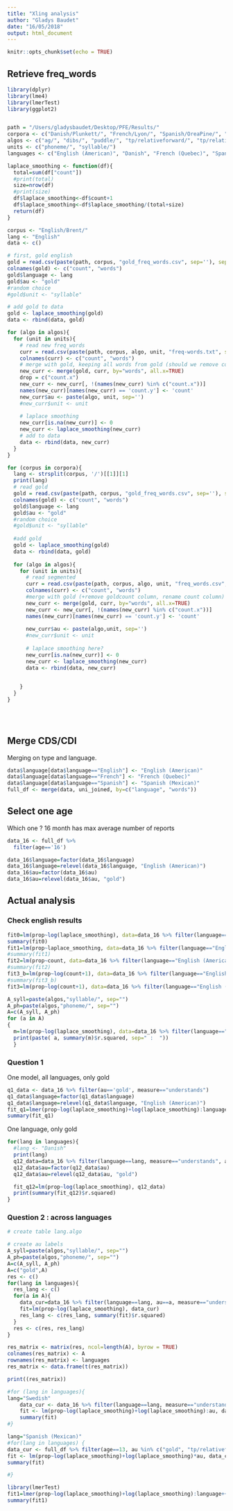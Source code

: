 ```yaml
---
title: "Xling analysis"
author: "Gladys Baudet"
date: "16/05/2018"
output: html_document
---
```


```r
knitr::opts_chunk$set(echo = TRUE)
```

## Retrieve freq_words



```r
library(dplyr)
library(lme4)
library(lmerTest)
library(ggplot2)


path = "/Users/gladysbaudet/Desktop/PFE/Results/"
corpora <- c("Danish/Plunkett/", "French/Lyon/", "Spanish/OreaPine/", "Swedish/Lund/")
algos <- c("ag/", "dibs/", "puddle/", "tp/relativeforward/", "tp/relativebackward/", "tp/absoluteforward/", "tp/absolutebackward/") #baseline0, baseline1
units <- c("phoneme/", "syllable/")
languages <- c("English (American)", "Danish", "French (Quebec)", "Spanish (Mexican)", "Swedish")

laplace_smoothing <- function(df){
  total=sum(df["count"])
  #print(total)
  size=nrow(df)
  #print(size)
  df$laplace_smoothing<-df$count+1
  df$laplace_smoothing<-df$laplace_smoothing/(total+size)
  return(df)
}
```

```r
corpus <- "English/Brent/"
lang <- "English"
data <- c()

# first, gold english
gold = read.csv(paste(path, corpus, "gold_freq_words.csv", sep=''), sep="")
colnames(gold) <- c("count", "words")
gold$language <- lang
gold$au <- "gold"
#random choice
#gold$unit <- "syllable"

# add gold to data
gold <- laplace_smoothing(gold)
data <- rbind(data, gold)

for (algo in algos){
  for (unit in units){
    # read new freq_words
    curr = read.csv(paste(path, corpus, algo, unit, "freq-words.txt", sep=''), sep="")
    colnames(curr) <- c("count", "words")
    # merge with gold, keeping all words from gold (should we remove count.x ?)
    new_curr <- merge(gold, curr, by="words", all.x=TRUE)
    drop = c("count.x")
    new_curr <- new_curr[, !(names(new_curr) %in% c("count.x"))]
    names(new_curr)[names(new_curr) == 'count.y'] <- 'count'
    new_curr$au <- paste(algo, unit, sep='')
    #new_curr$unit <- unit
    
    # laplace smoothing
    new_curr[is.na(new_curr)] <- 0
    new_curr <- laplace_smoothing(new_curr)
    # add to data
    data <- rbind(data, new_curr)
  }
}

```


```r
for (corpus in corpora){
  lang <- strsplit(corpus, '/')[[1]][1]
  print(lang)
  # read gold
  gold = read.csv(paste(path, corpus, "gold_freq_words.csv", sep=''), sep="")
  colnames(gold) <- c("count", "words")
  gold$language <- lang
  gold$au <- "gold"
  #random choice
  #gold$unit <- "syllable"
  
  #add gold
  gold <- laplace_smoothing(gold)
  data <- rbind(data, gold)
  
  for (algo in algos){
    for (unit in units){
      # read segmented
      curr = read.csv(paste(path, corpus, algo, unit, "freq_words.csv", sep=''), sep="")
      colnames(curr) <- c("count", "words")
      #merge with gold (+remove goldcount column, rename count column)
      new_curr <- merge(gold, curr, by="words", all.x=TRUE)
      new_curr <- new_curr[, !(names(new_curr) %in% c("count.x"))]
      names(new_curr)[names(new_curr) == 'count.y'] <- 'count'
      
      new_curr$au <- paste(algo,unit, sep='')
      #new_curr$unit <- unit
      
      # laplace smoothing here?
      new_curr[is.na(new_curr)] <- 0
      new_curr <- laplace_smoothing(new_curr)
      data <- rbind(data, new_curr)

    
    }
  }
}
      
      
  
```


## Merge CDS/CDI

Merging on type and language.

```r

data$language[data$language=="English"] <- "English (American)"
data$language[data$language=="French"] <- "French (Quebec)"
data$language[data$language=="Spanish"] <- "Spanish (Mexican)"
full_df <- merge(data, uni_joined, by=c("language", "words"))

```

## Select one age

Which one ? 16 month has max average number of reports

```r

data_16 <- full_df %>% 
  filter(age=='16')

data_16$language=factor(data_16$language)
data_16$language=relevel(data_16$language, "English (American)")
data_16$au=factor(data_16$au)
data_16$au=relevel(data_16$au, "gold")

```


## Actual analysis

### Check english results

```r


fit0=lm(prop~log(laplace_smoothing), data=data_16 %>% filter(language=="English (American)", au=="gold", measure=="understands"))
summary(fit0)
fit1=lm(prop~laplace_smoothing, data=data_16 %>% filter(language=="English (American)", au=="gold", measure=="understands"))
#summary(fit1)
fit2=lm(prop~count, data=data_16 %>% filter(language=="English (American)", au=="gold", measure=="understands"))
#summary(fit2)
fit3_b=lm(prop~log(count+1), data=data_16 %>% filter(language=="English (American)", au=="gold", measure=="understands"))
#summary(fit3_b)
fit3=lm(prop~log(count+1), data=data_16 %>% filter(language=="English (American)", au=="tp/relativebackward/syllable/", measure=="understands"))


```

```r
A_syll=paste(algos,"syllable/", sep="")
A_ph=paste(algos,"phoneme/", sep="")
A=c(A_syll, A_ph)
for (a in A)
{
  m=lm(prop~log(laplace_smoothing), data=data_16 %>% filter(language=="English (American)", au==a, measure=="understands"))
  print(paste( a, summary(m)$r.squared, sep=" :  "))
  }

```
### Question 1

One model, all languages, only gold

```r

q1_data <- data_16 %>% filter(au=='gold', measure=="understands")
q1_data$language=factor(q1_data$language)
q1_data$language=relevel(q1_data$language, "English (American)")
fit_q1=lmer(prop~log(laplace_smoothing)+log(laplace_smoothing):language+(1+log(laplace_smoothing)|uni_lemma),q1_data)
summary(fit_q1)
```

One language, only gold 

```r
for(lang in languages){
  #lang <- "Danish"
  print(lang)
  q12_data=data_16 %>% filter(language==lang, measure=="understands", au=="gold")
  q12_data$au=factor(q12_data$au)
  q12_data$au=relevel(q12_data$au, "gold")

  fit_q12=lm(prop~log(laplace_smoothing), q12_data)
  print(summary(fit_q12)$r.squared)
}
```

### Question 2 : across languages

```r
# create table lang.algo

# create au labels
A_syll=paste(algos,"syllable/", sep="")
A_ph=paste(algos,"phoneme/", sep="")
A=c(A_syll, A_ph)
A=c("gold",A)
res <- c()
for(lang in languages){
  res_lang <- c()
  for(a in A){
    data_cur=data_16 %>% filter(language==lang, au==a, measure=="understands")
    fit=lm(prop~log(laplace_smoothing), data_cur)
    res_lang <- c(res_lang, summary(fit)$r.squared)
  }
  res <- c(res, res_lang)
}

res_matrix <- matrix(res, ncol=length(A), byrow = TRUE)
colnames(res_matrix) <- A
rownames(res_matrix) <- languages
res_matrix <- data.frame(t(res_matrix))

print((res_matrix))

```

```r

#for (lang in languages){
lang="Swedish"
    data_cur <- data_16 %>% filter(language==lang, measure=="understands")
    fit <- lm(prop~log(laplace_smoothing)+log(laplace_smoothing):au, data_cur)
    summary(fit)
#}

```



```r
lang="Spanish (Mexican)"
#for(lang in languages) {
data_cur <- full_df %>% filter(age==13, au %in% c("gold", "tp/relativeforward/syllable/"), language==lang, measure=="understands")
fit <- lm(prop~log(laplace_smoothing)+log(laplace_smoothing)*au, data_cur)
summary(fit)

#}
```




```r
library(lmerTest)
fit1=lmer(prop~log(laplace_smoothing)+log(laplace_smoothing):language++log(laplace_smoothing):au + (1 | uni_lemma),data=data_16 %>% filter(measure=="understands"))
summary(fit1)
```



